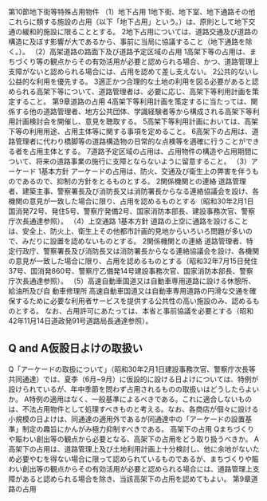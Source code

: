 第10節地下街等特殊占用物件
（1）地下占用
1地下街、地下室、地下通路その他これらに類する施設の占用（以下「地下占用」という。）は、原則として地下交通の緩和的施設に限ることとする。
2地下占用については、道路交通及び道路の構造に及ぼす影響が大であるから、事前に当局に協議すること（地下通路を除く。）。
（2）高架道路の路面下及び道路予定区域の占用
1高架下等の占用は、まちづくり等の観点からその有効活用が必要と認められる場合、かつ、道路管理上支障がないと認められる場合には、占用を認めて差し支えない。
2公共的ないし公益的な利用を優先する。
3適正かつ合理的な土地の利用を図る必要があると認められる高架下等について、道路管理者は、必要に応じ、高架下等利用計画を策定すること。
第9章道路の占用
4高架下等利用計画を策定するに当たっては、関係する他の道路管理者、地方公共団体、学識経験者等から構成される高架下等利用計画検討会を開催し、意見を聴取する。
5高架下等利用計画においては、高架下等の利用用途、占用主体等に関する事項を定めること。
6高架下の占用は、道路管理者に代わり橋脚等の道路構造物の日常的な点検等を適確に行うことができる者を占用主体とする。
7道路予定区域の占用は、占用物件の構造や占用期間について、将来の道路事業の施行に支障とならないように留意すること。
（3）アーケード
1基本方針
アーケードの占用は、防火、交通及び衛生上の弊害を伴うものであるので、抑制の方針をとるものとする。
2関係機関との連絡
道路管理者、建築主事、警察署長及び消防長又は消防署長からなる連絡協議会を設け、各機関の意見が一致した場合に限り、占用を認めるものとする（昭和30年2月1日国消発72号、発住5号、警察庁発備2号、国家消防本部長、建設事務次官、警察庁次長通達参照）。
（4）上空通路
1基本方針
道路の上空に通路を設けることは、安全上、防火上、衛生上その他都市計画的見地からいろいろ問題が多いので、みだりに設置を認めないものとする。
2関係機関との連絡
道路管理者、特定行政庁、警察署長及び消防長又は消防署長からなる連絡協議会を設け、各機関の意見が一致した場合に限り、占用を認めるものとする（昭和32年7月15日発住37号、国消発860号、警察庁乙備発14号建設事務次官、国家消防本部長、警察庁次長通達参照）。
（5）高速自動車国道又は自動車専用道路に設ける休憩所、給油所及び自
動車修理所
高速自動車国道又は自動車専用道路の円滑な交通を確保するために必要な利用者サービスを提供する公共性の高い施設のみ、認めるものとする。
なお、占用許可にあたっては、本省と事前協議を必要とする（昭和42年11月14日道政発91号道路局長通達参照）。
## Q and A仮設日よけの取扱い
Q「アーケードの取扱について」（昭和30年2月1日建設事務次官、警察庁次長等共同通達）では、夏季（6月~9月）に仮設的に設ける日よけについては、特例が設けられているが、年中季節を問わず占用されるものの取扱いはどうしたらよいか。
A特例の適用はなく、一般基準によるべきである。これに適合しないものは、不法占用物件として処理すべきものと考える。なお、各商店が個々に設ける小規模の日よけは、同通達の適用外であるが同通達中の「アーケードの設置基準」制定の趣旨にかんがみ極力抑制すべきである。
高架下の占用
Qまちづくりや賑わい創出等の観点から必要となる、高架下の占用をどう取り扱うべきか。
A高架下の占用は、道路管理上及び土地利用計画上十分検討し、他に余地がないため必要やむを得ない場合に限って認められているものであるが、まちづくりや賑わい創出等の観点からその有効活用が必要と認められる場合には、道路管理上支障があると認められる場合を除き、当該高架下の占用を認めてもよい。
第9章道路の占用
